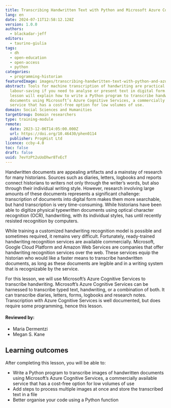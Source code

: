 ```yaml
---
title: Transcribing Handwritten Text with Python and Microsoft Azure Computer Vision
lang: en
date: 2024-07-11T12:58:12.128Z
version: 1.0.0
authors:
  - blackadar-jeff
editors:
  - taurino-giulia
tags:
  - dh
  - open-education
  - open-access
  - python
categories:
  - programming-historian
featuredImage: images/transcribing-handwritten-text-with-python-and-azure-original.jpeg
abstract: Tools for machine transcription of handwriting are practical and
  labour-saving if you need to analyse or present text in digital form. This
  lesson will explain how to write a Python program to transcribe handwritten
  documents using Microsoft’s Azure Cognitive Services, a commercially available
  service that has a cost-free option for low volumes of use.
domain: Social Sciences and Humanities
targetGroup: Domain researchers
type: training-module
remote:
  date: 2023-12-06T14:05:00.000Z
  url: https://doi.org/10.46430/phen0114
  publisher: ProgHist Ltd
licence: ccby-4.0
toc: false
draft: false
uuid: 7evYzPt2uUoDhwr8TvEcT
---
```

Handwritten documents are appealing artifacts and a mainstay of research for many historians. Sources such as diaries, letters, logbooks and reports connect historians to writers not only through the writer’s words, but also through their individual writing style. However, research involving large amounts of these documents represents a significant challenge: transcription of documents into digital form makes them more searchable, but hand transcription is very time-consuming. While historians have been able to digitize physical typewritten documents using optical character recognition (OCR), handwriting, with its individual styles, has until recently resisted recognition by computers.

While training a customized handwriting recognition model is possible and sometimes required, it remains very difficult. Fortunately, ready-trained handwriting recognition services are available commercially. Microsoft, Google Cloud Platform and Amazon Web Services are companies that offer handwriting recognition services over the web. These services equip the historian who would like a faster means to transcribe handwritten documents, as long as these documents are legible and in a writing system that is recognizable by the service.

For this lesson, we will use Microsoft’s Azure Cognitive Services to transcribe handwriting. Microsoft’s Azure Cognitive Services can be harnessed to transcribe typed text, handwriting, or a combination of both. It can transcribe diaries, letters, forms, logbooks and research notes. Transcription with Azure Cognitive Services is well documented, but does require some programming, hence this lesson.

#### Reviewed by:
- Maria Dermentzi
- Megan S. Kane 

## Learning outcomes
After completing this lesson, you will be able to:
- Write a Python program to transcribe images of handwritten documents using Microsoft’s Azure Cognitive Services, a commercially available service that has a cost-free option for low volumes of use
- Add steps to process multiple images at once and store the transcribed text in a file
- Better organise your code using a Python function
